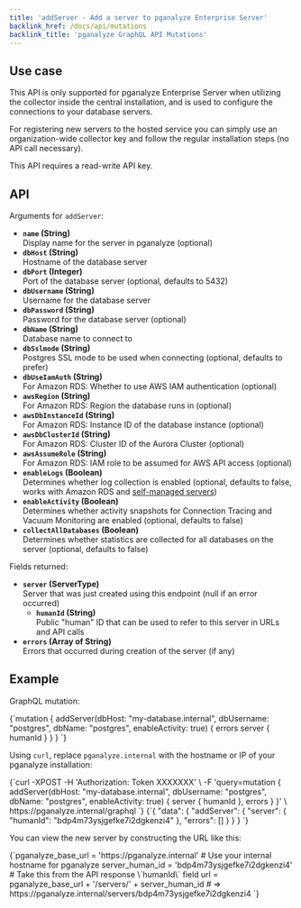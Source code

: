 ```yaml
---
title: 'addServer - Add a server to pganalyze Enterprise Server'
backlink_href: /docs/api/mutations
backlink_title: 'pganalyze GraphQL API Mutations'
---
```


## Use case

This API is only supported for pganalyze Enterprise Server when utilizing the collector inside the central installation, and is used to configure the connections to your database servers.

For registering new servers to the hosted service you can simply use an organization-wide collector key and follow the regular installation steps (no API call necessary).

This API requires a read-write API key.

## API

Arguments for `addServer`:

* **`name` (String)**<br/>Display name for the server in pganalyze (optional)
* **`dbHost` (String)**<br/>Hostname of the database server
* **`dbPort` (Integer)**<br/>Port of the database server (optional, defaults to 5432)
* **`dbUsername` (String)**<br/>Username for the database server
* **`dbPassword` (String)**<br/>Password for the database server (optional)
* **`dbName` (String)**<br/>Database name to connect to
* **`dbSslmode` (String)**<br/>Postgres SSL mode to be used when connecting (optional, defaults to prefer)
* **`dbUseIamAuth` (String)**<br/>For Amazon RDS: Whether to use AWS IAM authentication (optional)
* **`awsRegion` (String)**<br/>For Amazon RDS: Region the database runs in (optional)
* **`awsDbInstanceId` (String)**<br/>For Amazon RDS: Instance ID of the database instance (optional)
* **`awsDbClusterId` (String)**<br />For Amazon RDS: Cluster ID of the Aurora Cluster (optional)
* **`awsAssumeRole` (String)**<br />For Amazon RDS: IAM role to be assumed for AWS API access (optional)
* **`enableLogs` (Boolean)**<br/>Determines whether log collection is enabled (optional, defaults to false, works with Amazon RDS and [self-managed servers](/docs/install/troubleshooting/pg_read_file_helper))
* **`enableActivity` (Boolean)**<br/>Determines whether activity snapshots for Connection Tracing and Vacuum Monitoring are enabled (optional, defaults to false)
* **`collectAllDatabases` (Boolean)**<br/>Determines whether statistics are collected for all databases on the server (optional, defaults to false)

Fields returned:

* **`server` (ServerType)**<br/>Server that was just created using this endpoint (null if an error occurred)
  * **`humanId` (String)**<br/>Public "human" ID that can be used to refer to this server in URLs and API calls
* **`errors` (Array of String)**<br/>Errors that occurred during creation of the server (if any)

## Example

GraphQL mutation:

<CodeBlock language="json">
{`mutation {
  addServer(dbHost: "my-database.internal", dbUsername: "postgres", dbName: "postgres", enableActivity: true) {
    errors
    server {
      humanId
    }
  }
}
`}
</CodeBlock>

Using `curl`, replace `pganalyze.internal` with the hostname or IP of your pganalyze installation:

<CodeBlock language="bash">
{`curl -XPOST -H 'Authorization: Token XXXXXXX' \
  -F 'query=mutation { addServer(dbHost: "my-database.internal", dbUsername: "postgres", dbName: "postgres", enableActivity: true) { server { humanId }, errors } }' \
  https://pganalyze.internal/graphql
`}
</CodeBlock>

<CodeBlock language="bash">
{`{
  "data": {
    "addServer": {
      "server": {
        "humanId": "bdp4m73ysjgefke7i2dgkenzi4"
      },
      "errors": []
    }
  }
}
`}
</CodeBlock>

You can view the new server by constructing the URL like this:

<CodeBlock language="ruby">
{`pganalyze_base_url = 'https://pganalyze.internal' # Use your internal hostname for pganalyze
server_human_id = 'bdp4m73ysjgefke7i2dgkenzi4' # Take this from the API response \`humanId\` field
url = pganalyze_base_url + '/servers/' + server_human_id
# => https://pganalyze.internal/servers/bdp4m73ysjgefke7i2dgkenzi4
`}
</CodeBlock>
